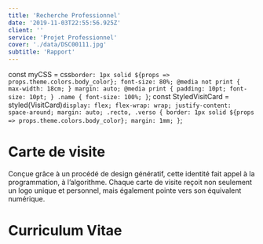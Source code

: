 ```yaml
---
title: 'Recherche Professionnel'
date: '2019-11-03T22:55:56.925Z'
client: ''
service: 'Projet Professionnel'
cover: './data/DSC00111.jpg'
subtitle: 'Rapport'
---
```

const myCSS = css`
    border: 1px solid ${props => props.theme.colors.body_color};
    font-size: 80%;
    @media not print {
        max-width: 18cm;
    }
    margin: auto;
    @media print {
        padding: 10pt;
        font-size: 10pt;
    }
    .name {
        font-size: 100%;
    }
`;
const StyledVisitCard = styled(VisitCard)`
    display: flex;
    flex-wrap: wrap;
    justify-content: space-around;
    margin: auto;
    .recto,
    .verso {
        border: 1px solid ${props => props.theme.colors.body_color};
        margin: 1mm;
    }
`;

<!-- I built the Critical Atlas of Internet as a publication with an infinite number of formats, both online (website) and on paper (books, posters). I took the premise that websites have, by default, an infinite number of display possibilities, and developed it further by carrying out an experimental design: a book with a multitude of formats. Using CSS-Print, I designed the Atlas layout by creating a set of guidelines. From the browser, the layout is generated automatically according to the format, and continually readapted from book to poster format. The Critical Atlas of Internet is an intangible space, a single computer code with an infinite number of display possibilities ranging from screen to paper to exhibition space. http://louisedrulhe.fr/lab/ -->

# Carte de visite

<StyledVisitCard mode={0} />

Conçue grâce à un procédé de design génératif, cette identité fait appel à la programmation, à l’algorithme. Chaque carte de visite reçoit non seulement un logo unique et personnel, mais également pointe vers son équivalent numérique.

# Curriculum Vitae

<Cv addCSS={myCSS}/>

<!--
# Choix d'entreprises

Entreprises ou collectifs ouverts à une démarche pluridiscilplinaire, sélectionnées pour leur pratique de la céramique, l'objet et de l'usage. Leurs créations et leurs méthodes doivent s'inscrire dans une éthique et une esthétique que je partage et que je souhaite explorer. Enfin, plus que de l'observation, je souhaite profiter de ces rencontres pour questionner mes capacités dans le domaine du design et de la céramique à un niveau professionnel et métier, trouver les intersections qui m'animent, qui pourront déboucher sur des projets et dévoiler mes envies créatives.


# Lettre de motivation

<Letter addCSS={myCSS} pageContext={{slug: "oliviervanherpt"}}/>

# Texte synthétique expliquant vos choix d'entreprises contactées

Entreprises ou collectifs ouverts à une démarche pluridiscilplinaire, sélectionnées pour leur pratique de la céramique et l'objet en général. Leurs créations et leurs méthodes doivent s'inscrire dans une éthique et une esthétique que je partage et que je souhaite explorer. Enfin, plus que de l'observation, je souhaite profiter de ces rencontres pour questionner mes capacités dans le domaine du design et de la céramique à un niveau professionnel et métier, trouver les intersections qui m'animent, qui pourront déboucher sur des projets et dévoiler mes envies créatives.

# Liste des entreprises contactées avec leurs liens

Réponse favorables:
- Olivier van Herpt (en attente de confirmation)

``
>>>Hello Elias,
>>>
>>>Sorry for letting you wait so long.
>>>
>>>I wish you a happy new year!
>>>
>>>Are you still interested in an internship at my studio?
>>>
>>>Very best,
>>>Olivier
>>>
>>>oliviervanherpt.com
>>>+31 (0)6 30 73 55 80
>>>
>>>Lodewijkstraat 11
>>>5652 AC Eindhoven
>>>The Netherlands
``

En attente:
- Ralf Baecker
- Megumi Naitoh
- Carla Joachim et Jordan Morineau
- Chris Wight
- James Auger
- Tim Knapen
- Albertine Meunier
- Annika Frye
- Studio Emerging Objects
- Dylan Beck -->
